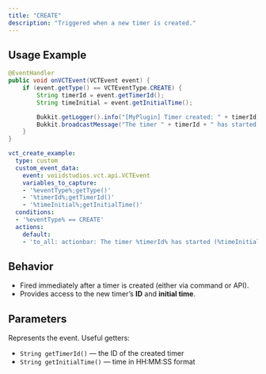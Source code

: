 ```yaml
---
title: "CREATE"
description: "Triggered when a new timer is created."
---
```


## Usage Example

<CodeGroup>

```java Java Example
@EventHandler
public void onVCTEvent(VCTEvent event) {
    if (event.getType() == VCTEventType.CREATE) {
        String timerId = event.getTimerId();
        String timeInitial = event.getInitialTime();

        Bukkit.getLogger().info("[MyPlugin] Timer created: " + timerId);
        Bukkit.broadcastMessage("The timer " + timerId + " has started (" + timeInitial + ")");
    }
}
```

```yaml CE Example
vct_create_example:
  type: custom
  custom_event_data:
    event: voiidstudios.vct.api.VCTEvent
    variables_to_capture:
    - '%eventType%;getType()'
    - '%timerId%;getTimerId()'
    - '%timeInitial%;getInitialTime()'
  conditions:
  - '%eventType% == CREATE'
  actions:
    default:
    - 'to_all: actionbar: The timer %timerId% has started (%timeInitial%);100'
```

</CodeGroup>

## Behavior

* Fired immediately after a timer is created (either via command or API).
* Provides access to the new timer’s **ID** and **initial time**.

## Parameters

<ResponseField name="event" type="VCTEvent">
  Represents the event. Useful getters:  

* `String getTimerId()` — the ID of the created timer
* `String getInitialTime()` — time in HH:MM:SS format

</ResponseField>
